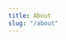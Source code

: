 ```yaml
---
title: About
slug: "/about"
---
```



<LongVersion />

<!--<Box sx={{ mr: [0, 2], mt: 5, mb: 40 }}>
  <p>Hi! I'm Gabe.</p>
  <p>
    Since 2015, I've worked as a freelance developer and designer for
    businesses and non-profits in New York, Baltimore, and San Francisco. Some
    of my past clients include{" "}
    <a
      target="_blank"
      rel="noopener noreferrer"
      href="https://nfusemagnesium.com"
    >
      nfuse
    </a>
    ,{" "}
    <a target="_blank" rel="noopener noreferrer" href="https://www.maysles.org">
      Maysles Documentary Center
    </a>
    , and{" "}
    <a
      target="_blank"
      rel="noopener noreferrer"
      href="https://accessprojectca.org"
    >
      The Access Project
    </a>
  </p>

  <p>
    I graduated from{" "}
    <a
      target="_blank"
      rel="noopener noreferrer"
      href="https://gallatin.nyu.edu"
    >
      NYU Gallatin
    </a>{" "}
    in 2020 with an individualized major that combined topics from Media
    Studies, Philosophy, and American Studies. I also received a minor in
    Graphic Design and took classes in Computer Science, Web Development, and
    Interactive Narrative.
  </p>
</Box>-->
<!-- <Box sx={{fontSize: ['1rem', 20], pb: 20}}>
  <Link
    target="_blank"
    rel="noopener noreferrer"
    href={`/Resume-2022.pdf`}
    >
    CV
  </Link>
  <Text sx={{color: 'muted'}}> / </Text>
  <Link
    href="mailto:contact@gabedonner.com"
    >
    Email
  </Link>
  <Text sx={{color: 'muted'}}> / </Text>

  <Link
    target="_blank"
    rel="noopener noreferrer"
    href="https://www.linkedin.com/in/gabedonner/"
    >
    LinkedIn
  </Link>
  <Text sx={{color: 'muted'}}> / </Text>
  <Link
    target="_blank"
    rel="noopener noreferrer"
    href="https://github.com/gabedonner/"
    >
    Github
  </Link>
</Box> -->